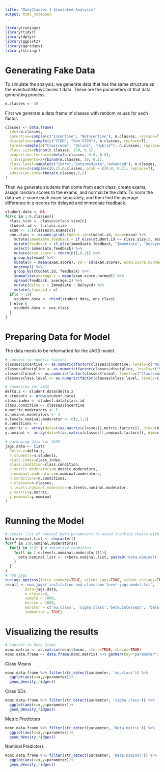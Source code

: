 ```yaml
---
title: "ManyClasses 1 Simulated Analysis"
output: html_notebook
---
```


```r
library(runjags)
library(tidyr)
library(dplyr)
library(ggplot2)
library(ggridges)
library(stringr)
```

# Generating Fake Data

To simulate the analysis, we generate data that has the same structure as the eventual ManyClasses 1 data. These are the parameters of that data generating process.

```r
n.classes <- 40
```

First we generate a data frame of classes with random values for each factor.

```r
classes <- data.frame(
  id=1:n.classes,
  incentive=sample(c("Incentive", "NoIncentive"), n.classes, replace=T),
  discipline=sample(c("STEM", "Non-STEM"), n.classes, replace=T),
  format=sample(c("Classroom", "Online", "Hybrid"), n.classes, replace=T),
  class.size=rbinom(n.classes, 150, 0.5),
  proportion.lecture=rbeta(n.classes, 0.8, 0.8),
  n.assignments=2+rbinom(n.classes, 10, 0.1),
  class.level=sample(c("Intro","Intermediate","Advanced"), n.classes, replace=T),
  n.exams=2+sample(c(0,2),n.classes, prob = c(0.8, 0.2), replace=T),
  admission.rate=rbeta(n.classes,5,2)
)
```

Then we generate students that come from each class, create exams, assign random scores to the exams, and normalize the data. To norm the data we z-score each exam separately, and then find the average difference in z-scores for delayed and immediate feedback.

```r
student.data <- NA
for(c in 1:n.classes){
  class.size <- classes$class.size[c]
  student.id <- 1:class.size
  exam <- 1:(classes$n.exams[c])
  one.class <- expand.grid(student.id=student.id, exam=exam) %>% 
    mutate(immediate.feedback = if_else(student.id <= class.size/2, exam %% 2 == 1, exam %% 2 == 0)) %>% 
    mutate(feedback = if_else(immediate.feedback, "Immediate", "Delayed")) %>% 
    select(-immediate.feedback) %>%
    mutate(exam.score = rnorm(n(),0,1)) %>%
    group_by(exam) %>%
    mutate(m = mean(exam.score), sd = sd(exam.score), exam.score.normed = (exam.score - mean(exam.score)) / sd(exam.score)) %>%
    ungroup() %>%
    group_by(student.id, feedback) %>%
    summarize(average.z = mean(exam.score.normed)) %>%
    spread(feedback, average.z) %>%
    mutate(delta.z = Immediate - Delayed) %>%
    mutate(class.id = c)
  if(c > 1){
    student.data <- rbind(student.data, one.class)
  } else {
    student.data <- one.class
  }
}
```

# Preparing Data for Model

The data needs to be reformatted for the JAGS model.

```r
# convert to numeric factors
classes$incentive <- as.numeric(factor(classes$incentive, levels=c("NoIncentive", "Incentive")))
classes$discipline <- as.numeric(factor(classes$discipline, levels=c("STEM", "Non-STEM")))
classes$format <- as.numeric(factor(classes$format, levels=c("Classroom", "Online", "Hybrid")))
classes$class.level <- as.numeric(factor(classes$class.level, levels=c("Intro", "Intermediate", "Advanced")))

# summaries for JAGS
delta.z <- student.data$delta.z
n.students <- nrow(student.data)
class.index <- student.data$class.id
class.condition <- classes$incentive
n.metric.moderators <- 5
n.nominal.moderators <- 3
n.levels.nominal.moderator <- c(2,3,3)
n.conditions <- 2
y.metric <- array(data=t(as.matrix(classes)[,metric.factors]), dim=c(n.metric.moderators, n.classes))
y.nominal <- array(data=t(as.matrix(classes)[,nominal.factors]), dim=c(n.nominal.moderators, n.classes))

# packaging data for JAGS
jags.data <- list(
  delta.z=delta.z,
  n.students=n.students,
  class.index=class.index,
  class.condition=class.condition,
  n.metric.moderators=n.metric.moderators,
  n.nominal.moderators=n.nominal.moderators,
  n.conditions=n.conditions,
  n.classes=n.classes,
  n.levels.nominal.moderator=n.levels.nominal.moderator,
  y.metric=y.metric,
  y.nominal=y.nominal
)
```

# Running the Model

```r
# create list of nominal beta parameters to avoid tracking chains with NAs
beta.nominal.list <- character()
for(f in 1:n.nominal.moderators){
  for(i in 1:2) { # incentive condition
    for(l in 1:n.levels.nominal.moderator[f]){
      beta.nominal.list <- c(beta.nominal.list, paste0('beta.nominal[',f,',',i,',',l,']'))
    }
  }
}
# run jags
runjags.options(force.summary=TRUE, silent.jags=TRUE, silent.runjags=TRUE)
result <- run.jags('institution-and-classroom-level-jags-model.txt', 
         data=jags.data, 
         n.chains=3,
         sample = 1000,
         burnin = 1000,
         monitor = c('mu.class', 'sigma.class','beta.intercept', 'beta.metric', beta.nominal.list, 'sigma.mode', 'sigma.sd'),
         summarise = TRUE)
```

# Visualizing the results

```r
# convert to data frame
mcmc.matrix <- as.matrix(result$mcmc, iters=TRUE, chains=TRUE)
mcmc.data.frame <- data.frame(mcmc.matrix) %>% gather(key="parameter", value="x",3:ncol(mcmc.matrix))

```

Class Means

```r
mcmc.data.frame %>% filter(str_detect(parameter, 'mu.class')) %>%
  ggplot(aes(x=x,y=parameter))+
  geom_density_ridges()
```

Class SDs
```r
mcmc.data.frame %>% filter(str_detect(parameter, 'sigma.class')) %>%
  ggplot(aes(x=x,y=parameter))+
  geom_density_ridges()
```

Metric Predictors
```r
mcmc.data.frame %>% filter(str_detect(parameter, 'beta.metric')) %>%
  ggplot(aes(x=x,y=parameter))+
  geom_density_ridges()
```

Nominal Predictors
```r
mcmc.data.frame %>% filter(str_detect(parameter, 'beta.nominal')) %>%
  ggplot(aes(x=x,y=parameter))+
  geom_density_ridges()
```

